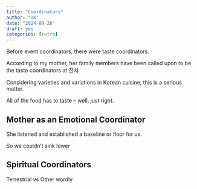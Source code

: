 ```yaml
---
title: "Coordinators" 
author: "DK"
date: "2024-09-26"
draft: yes
categories: [retro]
---
```


Before event coordinators, there were taste coordinators.

According to my mother, her family members have been called upon to be the taste coordinators at 잔치

Considering varieties and variations in Korean cuisine, this is a serious matter.

All of the food has to taste – well, just right.

## Mother as an Emotional Coordinator

She listened and established a baseline or floor for us.

So we couldn't sink lower

## Spiritual Coordinators

Terrestrial vs Other wordly

